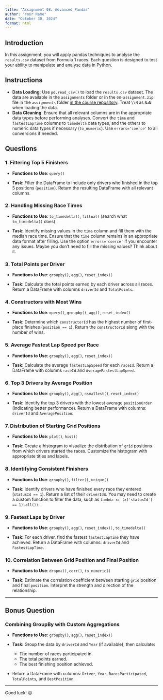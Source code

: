 ```yaml
---
title: "Assignment 08: Advanced Pandas"
author: "Your Name"
date: "October 30, 2024"
format: html
---
```


## Introduction

In this assignment, you will apply pandas techniques to analyse the `results.csv` dataset from Formula 1 races. Each question is designed to test your ability to manipulate and analyse data in Python.

## Instructions

- **Data Loading**: Use `pd.read_csv()` to load the `results.csv` dataset. The data are available in the `assignments` folder or in the `08-assignment.zip` file in the `assignments` folder [in the course repository](https://github.com/danilofreire/qtm350/tree/main/assignments). Treat `\\N` as `NaN` when loading the data.
- **Data Cleaning**: Ensure that all relevant columns are in the appropriate data types before performing analyses. Convert the `time` and `fastestLapTime` columns to `timedelta` data types, and the others to numeric data types if necessary (`to_numeric`). Use `errors='coerce'` to all conversions if needed.

## Questions

### 1. Filtering Top 5 Finishers

- **Functions to Use**: `query()`
  
- **Task**: Filter the DataFrame to include only drivers who finished in the top 5 positions (`position`). Return the resulting DataFrame with all relevant columns.

### 2. Handling Missing Race Times

- **Functions to Use**: `to_timedelta()`, `fillna()` (search what `to_timedelta()` does)
  
- **Task**: Identify missing values in the `time` column and fill them with the median race time. Ensure that the `time` column remains in an appropriate data format after filling. Use the option `errors='coerce'` if you encounter any issues. Maybe you don't need to fill the missing values? Think about it.

### 3. Total Points per Driver

- **Functions to Use**: `groupby()`, `agg()`, `reset_index()`
  
- **Task**: Calculate the total points earned by each driver across all races. Return a DataFrame with columns `driverId` and `TotalPoints`.

### 4. Constructors with Most Wins

- **Functions to Use**: `query()`, `groupby()`, `agg()`, `reset_index()`
  
- **Task**: Determine which `constructorId` has the highest number of first-place finishes (`position == 1`). Return the `constructorId` along with the number of wins.

### 5. Average Fastest Lap Speed per Race

- **Functions to Use**: `groupby()`, `agg()`, `reset_index()`
  
- **Task**: Calculate the average `fastestLapSpeed` for each `raceId`. Return a DataFrame with columns `raceId` and `AverageFastestLapSpeed`.

### 6. Top 3 Drivers by Average Position

- **Functions to Use**: `groupby()`, `agg()`, `nsmallest()`, `reset_index()`
  
- **Task**: Identify the top 3 drivers with the lowest average `positionOrder` (indicating better performance). Return a DataFrame with columns: `driverId` and `AveragePosition`.

### 7. Distribution of Starting Grid Positions

- **Functions to Use**: `plot()`, `hist()`
  
- **Task**: Create a histogram to visualize the distribution of `grid` positions from which drivers started the races. Customize the histogram with appropriate titles and labels.

### 8. Identifying Consistent Finishers

- **Functions to Use**: `groupby()`, `filter()`, `unique()`
  
- **Task**: Identify drivers who have finished every race they entered (`statusId == 1`). Return a list of their `driverId`s. You may need to create a custom function to filter the data, such as `lambda x: (x['statusId'] == 1).all())`.

### 9. Fastest Laps by Driver

- **Functions to Use**: `groupby()`, `agg()`, `reset_index()`, `to_timedelta()`
  
- **Task**: For each driver, find the fastest `fastestLapTime` they have achieved. Return a DataFrame with columns: `driverId` and `FastestLapTime`.

### 10. Correlation Between Grid Position and Final Position

- **Functions to Use**: `dropna()`, `corr()`, `to_numeric()`
  
- **Task**: Estimate the correlation coefficient between starting `grid` position and final `position`. Interpret the strength and direction of the relationship.

---

## Bonus Question

### Combining GroupBy with Custom Aggregations

- **Functions to Use**: `groupby()`, `agg()`, `reset_index()`
  
- **Task**: Group the data by `driverId` and `Year` (if available), then calculate:
  - The number of races participated in.
  - The total points earned.
  - The best finishing position achieved.
  
- Return a DataFrame with columns: `Driver`, `Year`, `RacesParticipated`, `TotalPoints`, and `BestPosition`.

---

Good luck! 😊
